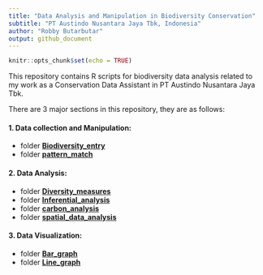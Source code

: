 ```yaml
---
title: "Data Analysis and Manipulation in Biodiversity Conservation"
subtitle: "PT Austindo Nusantara Jaya Tbk, Indonesia"
author: "Robby Butarbutar"
output: github_document
---
```


```r
knitr::opts_chunk$set(echo = TRUE)
```

This repository contains R scripts for biodiversity data analysis related to my work as a Conservation Data Assistant in PT Austindo Nusantara Jaya Tbk.

There are 3 major sections in this repository, they are as follows:

#### **1. Data collection and Manipulation:**

 * folder [**Biodiversity_entry**](https://github.com/robbybinsar/Konservasi_ANJ/tree/master/Biodiversity_entry)
 * folder [**pattern_match**](https://github.com/robbybinsar/Konservasi_ANJ/tree/master/pattern_match)

#### **2. Data Analysis:**

  * folder [**Diversity_measures**](https://github.com/robbybinsar/Konservasi_ANJ/tree/master/Diversity_measures)
  * folder [**Inferential_analysis**](https://github.com/robbybinsar/Konservasi_ANJ/tree/master/Inferential_analysis)
  * folder [**carbon_analysis**](https://github.com/robbybinsar/Konservasi_ANJ/tree/master/carbon_analysis)
  * folder [**spatial_data_analysis**](https://github.com/robbybinsar/Konservasi_ANJ/tree/master/spatial_data_analysis)
    
#### **3. Data Visualization:**

  * folder [**Bar_graph**](https://github.com/robbybinsar/Konservasi_ANJ/tree/master/Bar_graph)
  * folder [**Line_graph**](https://github.com/robbybinsar/Konservasi_ANJ/tree/master/Line_graph)
    